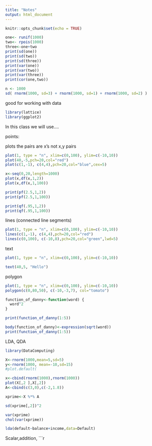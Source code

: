 ```yaml
---
title: "Notes"
output: html_document
---
```


```r
knitr::opts_chunk$set(echo = TRUE)
```

```r
one<- runif(1000)
two<- rpois(1000)
three<-one+two
print(sd(one))
print(sd(two))
print(sd(three))
print(var(one))
print(var(two))
print(var(three))
print(cor(one,two))

n <- 1000
sd( rnorm(1000, sd=3) + rnorm(1000, sd=1) + rnorm(1000, sd=2) )
```

good for working with data
```r
library(lattice)
library(ggplot2)
```

In this class we will use....

points:

plots the pairs are x's not x,y pairs
```r
plot(1, type = "n", xlim=c(0,100), ylim=c(-10,10))
plot(40,-5,pch=20,col="red")
plot(c(1,-1), c(4,4),pch=20,col="blue",cex=5)
```

```r
x<-seq(0,20,length=1000)
plot(x,df(x,1,2))
plot(x,df(x,1,100))

print(pf(2.5,1,2))
print(pf(2.5,1,100))

print(qf(.95,1,2))
print(qf(.95,1,100))

```

lines (connected line segments)
```r

plot(1, type = "n", xlim=c(0,100), ylim=c(-10,10))
lines(c(1,-1), c(4,4),pch=20,col="red")
lines(c(0,100), c(-10,8),pch=20,col="green",lwd=5)
```


text
```r
plot(1, type = "n", xlim=c(0,100), ylim=c(-10,10))

text(40,5, "Hello")

```

polygon
```r
plot(1, type = "n", xlim=c(0,100), ylim=c(-10,10))
polygon(c(0,80,50), c(-10,-3,7), col="tomato")


```


```r
function_of_danny<-function(word) {
  word^2
}

print(function_of_danny(1:5))

body(function_of_danny)<-expression(sqrt(word))
print(function_of_danny(1:5))
```
LDA, QDA

```r
library(DataComputing)

```

```r
X<-rnorm(1000,mean=5,sd=5)
y<-rnorm(1000, mean=-10,sd=15)
#plot.default(

x<-cbind(rnorm(1000),rnorm(1000))
plot(X[,2 ],X[,2])
A<-cbind(c(3,0),c(-2,1.8))

xprime<-X %*% A

sd(xprime[,2])^2

var(xprime)
chol(var(xprime))
```


```r
lda(default~balance+income,data=Default)

```



Scalar,addition,
```r
